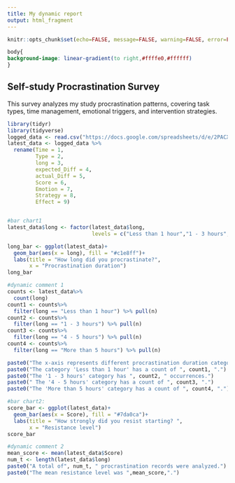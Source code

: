```yaml
---
title: My dynamic report
output: html_fragment
---
```


```r
knitr::opts_chunk$set(echo=FALSE, message=FALSE, warning=FALSE, error=FALSE)

```

```css
body{ 
background-image: linear-gradient(to right,#ffffe0,#ffffff)
}


```

## Self-study Procrastination Survey

This survey analyzes my study procrastination patterns, covering task types, time management, emotional triggers, and intervention strategies.


```r
library(tidyr)
library(tidyverse)
logged_data <- read.csv("https://docs.google.com/spreadsheets/d/e/2PACX-1vR2ky8wjsBENUDN0i0kzQsm9crN0ogqIAJO-8ejE2VHbvqmBfRVMhYIo5PLQ2AhTzK73ini5gjbm7zb/pub?gid=465914163&single=true&output=csv")
latest_data <- logged_data %>%
  rename(Time = 1,
         Type = 2,
         long = 3,
         expected_Diff = 4,
         actual_Diff = 5,
         Score = 6,
         Emotion = 7,
         Strategy = 8,
         Effect = 9)


#bar chart1
latest_data$long <- factor(latest_data$long,
                           levels = c("Less than 1 hour","1 - 3 hours","4 - 5 hours","More than 5 hours"))

long_bar <- ggplot(latest_data)+
  geom_bar(aes(x = long), fill = "#c1e8ff")+
  labs(title = "How long did you procrastinate?",
       x = "Procrastination duration")
long_bar

#dynamic comment 1
counts <- latest_data%>%
  count(long)
count1 <- counts%>% 
  filter(long == "Less than 1 hour") %>% pull(n)
count2 <- counts%>% 
  filter(long == "1 - 3 hours") %>% pull(n)
count3 <- counts%>% 
  filter(long == "4 - 5 hours") %>% pull(n)
count4 <- counts%>% 
  filter(long == "More than 5 hours") %>% pull(n)

paste0("The x-axis represents different procrastination duration categories. ")
paste0("The category 'Less than 1 hour' has a count of ", count1, ".")
paste0("The '1 - 3 hours' category has ", count2, " occurrences.")
paste0(" The '4 - 5 hours' category has a count of ", count3, ".")
paste0("The 'More than 5 hours' category has a count of ", count4, ".")

#bar chart2:
score_bar <- ggplot(latest_data)+
  geom_bar(aes(x = Score), fill = "#7da0ca")+
  labs(title = "How strongly did you resist starting? ",
       x = "Resistance level")
score_bar

#dynamic comment 2
mean_score <- mean(latest_data$Score)
num_t <- length(latest_data$long)
paste0("A total of", num_t, " procrastination records were analyzed.")
paste0("The mean resistance level was ",mean_score,".")


```

